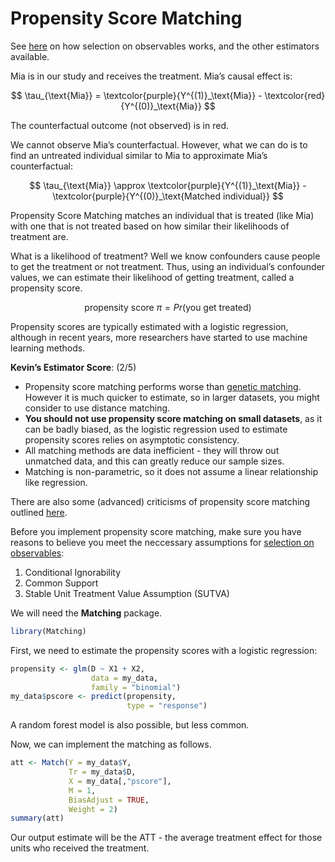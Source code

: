 # Propensity Score Matching {.unnumbered}

::: small
See [here](soo.qmd) on how selection on observables works, and the other estimators available.
:::

Mia is in our study and receives the treatment. Mia's causal effect is:

$$
\tau_{\text{Mia}} = \textcolor{purple}{Y^{(1)}_\text{Mia}} - \textcolor{red}{Y^{(0)}_\text{Mia}}
$$

::: small
The counterfactual outcome (not observed) is in red.
:::

We cannot observe Mia's counterfactual. However, what we can do is to find an untreated individual similar to Mia to approximate Mia's counterfactual:

$$
\tau_{\text{Mia}} \approx \textcolor{purple}{Y^{(1)}_\text{Mia}} - \textcolor{purple}{Y^{(0)}_\text{Matched individual}} 
$$

Propensity Score Matching matches an individual that is treated (like Mia) with one that is not treated based on how similar their likelihoods of treatment are.

What is a likelihood of treatment? Well we know confounders cause people to get the treatment or not treatment. Thus, using an individual's confounder values, we can estimate their likelihood of getting treatment, called a propensity score.

$$
\text{propensity score } \pi =Pr(\text{you get treated}) 
$$

::: small
Propensity scores are typically estimated with a logistic regression, although in recent years, more researchers have started to use machine learning methods.
:::

::: {.callout-note appearance="minimal"}
<div>

**Kevin's Estimator Score**: <i class="fas fa-star"></i><i class="fas fa-star"></i><i class="far fa-star"></i><i class="far fa-star"></i><i class="far fa-star"></i> (2/5)

-   Propensity score matching performs worse than [genetic matching](genetic.qmd). However it is much quicker to estimate, so in larger datasets, you might consider to use distance matching.
-   **You should not use propensity score matching on small datasets**, as it can be badly biased, as the logistic regression used to estimate propensity scores relies on asymptotic consistency.
-   All matching methods are data inefficient - they will throw out unmatched data, and this can greatly reduce our sample sizes.
-   Matching is non-parametric, so it does not assume a linear relationship like regression.

::: small
There are also some (advanced) criticisms of propensity score matching outlined [here](https://gking.harvard.edu/publications/why-propensity-scores-should-not-be-used-formatching).
:::

</div>
:::

Before you implement propensity score matching, make sure you have reasons to believe you meet the neccessary assumptions for [selection on observables](soo.qmd):

1.  Conditional Ignorability
2.  Common Support
3.  Stable Unit Treatment Value Assumption (SUTVA)

We will need the **Matching** package.

```r
library(Matching)
```

First, we need to estimate the propensity scores with a logistic regression:

```r
propensity <- glm(D ~ X1 + X2,
                  data = my_data,
                  family = "binomial")
my_data$pscore <- predict(propensity,
                          type = "response")
```

::: small
A random forest model is also possible, but less common.
:::

Now, we can implement the matching as follows.

```r
att <- Match(Y = my_data$Y,
             Tr = my_data$D,
             X = my_data[,"pscore"],
             M = 1,
             BiasAdjust = TRUE,
             Weight = 2)
summary(att)
```

Our output estimate will be the ATT - the average treatment effect for those units who received the treatment.
